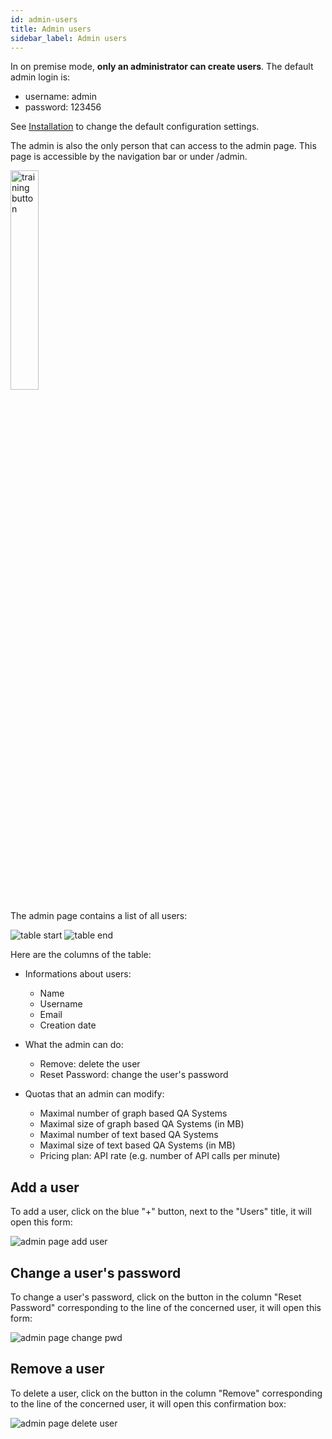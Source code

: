 ```yaml
---
id: admin-users
title: Admin users
sidebar_label: Admin users
---
```


In on premise mode, **only an administrator can create users**. The default admin login is:

- username: admin
- password: 123456

See [Installation](install) to change the default configuration settings.

The admin is also the only person that can access to the admin page. This page is accessible by the navigation bar or under /admin.

<Image src='/img/screenshots/premise-mode/admin-navbar-users.png' alt='training button' width= '30%' centered />

The admin page contains a list of all users:

<Image src='/img/screenshots/premise-mode/admin-table-start.png' alt='table start'/>
<Image src='/img/screenshots/premise-mode/admin-table-end.png' alt='table end'/>

Here are the columns of the table:

- Informations about users:
    - Name
    - Username
    - Email
    - Creation date

- What the admin can do:
    - Remove: delete the user
    - Reset Password: change the user's password

- Quotas that an admin can modify:
    - Maximal number of graph based QA Systems
    - Maximal size of graph based QA Systems (in MB)
    - Maximal number of text based QA Systems
    - Maximal size of text based QA Systems (in MB)
    - Pricing plan: API rate (e.g. number of API calls per minute)


## Add a user
To add a user, click on the blue "+" button, next to the "Users" title, it will open this form:

<Image src='/img/screenshots/premise-mode/admin-add-user.png' alt='admin page add user' />

## Change a user's password
To change a user's password, click on the button in the column "Reset Password" corresponding to the line of the concerned user, it will open this form:

<Image src='/img/screenshots/premise-mode/admin-change-pwd.png' alt='admin page change pwd' />

## Remove a user
To delete a user, click on the button in the column "Remove" corresponding to the line of the concerned user, it will open this confirmation box:

<Image src='/img/screenshots/premise-mode/admin-delete-user.png' alt='admin page delete user' />
